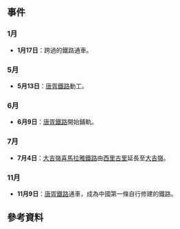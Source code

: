 {{Year in rail transport|prev=1880|curr=1881|next=1882|decade=1880}}
== 事件 ==
=== 1月 ===
* {{flagicon|Canada|1868}} '''1月17日'''：{{link-en|魁北克、蒙特利爾、渥太華及西方鐵路|Quebec, Montreal, Ottawa and Occidental Railway}}跨過{{link-en|威爾斯王子大橋 (加拿大)|Prince of Wales Bridge (Canada)|威爾斯王子大橋}}的鐵路通車。
=== 5月 ===
* {{flagicon|Qing Dynasty}} '''5月13日'''：[[唐胥鐵路|唐胥鐵路]]動工。

=== 6月 ===
* {{flagicon|Qing Dynasty}} '''6月9日'''：[[唐胥鐵路|唐胥鐵路]]開始鋪軌。
=== 7月 ===
* {{flagicon|British Raj}} '''7月4日'''：[[大吉嶺喜馬拉雅鐵路|大吉嶺喜馬拉雅鐵路]]由[[西里古里|西里古里]]延長至[[大吉嶺|大吉嶺]]。
=== 11月 ===
* {{flagicon|Qing Dynasty}} '''11月9日'''：[[唐胥鐵路|唐胥鐵路]]通車，成為中國第一條自行修建的鐵路。

== 參考資料 ==
{{reflist}}
{{各年鐵路}}
